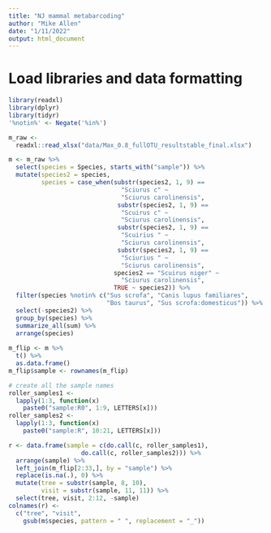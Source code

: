 ```yaml
---
title: "NJ mammal metabarcoding"
author: "Mike Allen"
date: "1/11/2022"
output: html_document
---
```


# Load libraries and data formatting


```r
library(readxl)
library(dplyr)
library(tidyr)
'%notin%' <- Negate('%in%')

m_raw <- 
  readxl::read_xlsx("data/Max_0.8_fullOTU_resultstable_final.xlsx")

m <- m_raw %>%
  select(species = Species, starts_with("sample")) %>%
  mutate(species2 = species,
         species = case_when(substr(species2, 1, 9) == 
                               "Sciurus c" ~ 
                               "Sciurus carolinensis",
                              substr(species2, 1, 9) == 
                               "Scuirus c" ~ 
                               "Sciurus carolinensis",
                              substr(species2, 1, 9) == 
                               "Scuirius " ~ 
                               "Sciurus carolinensis",
                              substr(species2, 1, 9) == 
                               "Sciurius " ~ 
                               "Sciurus carolinensis",
                             species2 == "Scuirus niger" ~
                               "Sciurus carolinensis",
                             TRUE ~ species2)) %>%
  filter(species %notin% c("Sus scrofa", "Canis lupus familiares",
                           "Bos taurus", "Sus scrofa:domesticus")) %>%
  select(-species2) %>%
  group_by(species) %>%
  summarize_all(sum) %>%
  arrange(species)
  
m_flip <- m %>%
  t() %>%
  as.data.frame()
m_flip$sample <- rownames(m_flip)

# create all the sample names
roller_samples1 <-
  lapply(1:3, function(x)
    paste0("sample:R0", 1:9, LETTERS[x]))
roller_samples2 <-
  lapply(1:3, function(x)
    paste0("sample:R", 10:21, LETTERS[x]))

r <- data.frame(sample = c(do.call(c, roller_samples1),
                    do.call(c, roller_samples2))) %>%
  arrange(sample) %>%
  left_join(m_flip[2:33,], by = "sample") %>%
  replace(is.na(.), 0) %>%
  mutate(tree = substr(sample, 8, 10),
         visit = substr(sample, 11, 11)) %>%
  select(tree, visit, 2:12, -sample)
colnames(r) <-
  c("tree", "visit", 
    gsub(m$species, pattern = " ", replacement = "_"))


                  

```

